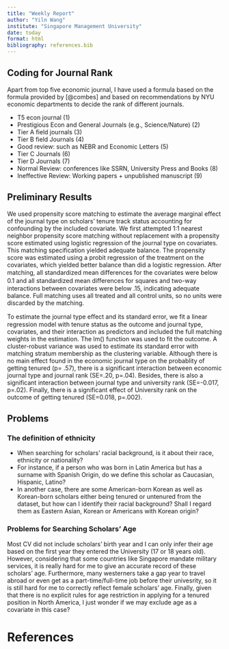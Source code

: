 ```yaml
---
title: "Weekly Report"
author: "Yiln Wang"
institute: "Singapore Management University"
date: today
format: html
bibliography: references.bib
---
```


## Coding for Journal Rank

Apart from top five economic journal, I have used a formula based on the formula provided by [@combes] and based on recommendations by NYU economic departments to decide the rank of different journals.

-   T5 econ journal (1)
-   Prestigious Econ and General Journals (e.g., Science/Nature) (2)
-   Tier A field journals (3)
-   Tier B field Journals (4)
-   Good review: such as NEBR and Economic Letters (5)
-   Tier C Journals (6)
-   Tier D Journals (7)
-   Normal Review: conferences like SSRN, University Press and Books (8)
-   Ineffective Review: Working papers + unpublished manuscript (9)

## Preliminary Results

We used propensity score matching to estimate the average marginal effect of the journal type on scholars' tenure track status accounting for confounding by the included covariate. We first attempted 1:1 nearest neighbor propensity score matching without replacement with a propensity score estimated using logistic regression of the journal type on covariates. This matching specification yielded adequate balance. The propensity score was estimated using a probit regression of the treatment on the covariates, which yielded better balance than did a logistic regression. After matching, all standardized mean diﬀerences for the covariates were below 0.1 and all standardized mean diﬀerences for squares and two-way interactions between covariates were below .15, indicating adequate balance. Full matching uses all treated and all control units, so no units were discarded by the
matching.

To estimate the journal type eﬀect and its standard error, we fit a linear regression model with tenure status as the outcome and journal type, covariates, and their interaction as predictors and included the full matching weights in the estimation. The lm() function was used to fit the outcome. A cluster-robust variance was used to estimate its standard error with matching stratum
membership as the clustering variable. Although there is no main effect found in the economic journal type on the probablity of getting tenured (p= .57), there is a significant interaction between economic journal type and journal rank (SE=.20, p=.04). Besides, there is also a significant interaction between journal type and university rank (SE=-0.017, p=.02). Finally, there is a significant effect of University rank on the outcome of getting tenured (SE=0.018, p=.002).

## Problems

### The definition of ethnicity

-   When searching for scholars' racial background, is it about their race, ethnicity or nationality?
-   For instance, if a person who was born in Latin America but has a surname with Spanish Origin, do we define this scholar as Caucasian, Hispanic, Latino?
-   In another case, there are some American-born Korean as well as Korean-born scholars either being tenured or untenured from the dataset, but how can I identify their racial background? Shall I regard them as Eastern Asian, Korean or Americans with Korean origin?

### Problems for Searching Scholars' Age

Most CV did not include scholars' birth year and I can only infer their age based on the first year they entered the University (17 or 18 years old). However, considering that some countries like Singapore mandate military services, it is really hard for me to give an accurate record of these scholars' age. Furthermore, many westerners take a gap year to travel abroad or even get as a part-time/full-time job before their univesrity, so it is still hard for me to correctly reflect female scholars' age. Finally, given that there is no explicit rules for age restriction in applying for a tenured position in North America, I just wonder if we may exclude age as a covariate in this case?


# References
